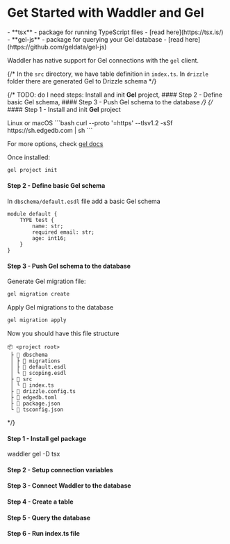 
<Breadcrumbs/>

# Get Started with Waddler and Gel

<Prerequisites>
  - **tsx** - package for running TypeScript files - [read here](https://tsx.is/)
  - **gel-js** - package for querying your Gel database - [read here](https://github.com/geldata/gel-js)
</Prerequisites>

Waddler has native support for Gel connections with the `gel` client.

{/* In the `src` directory, we have table definition in `index.ts`. In `drizzle` folder there are generated Gel to Drizzle schema */}

<FileStructure />

{/* TODO: do I need steps: Install and init **Gel** project, #### Step 2 - Define basic Gel schema, #### Step 3 - Push Gel schema to the database */}
{/* #### Step 1 - Install and init **Gel** project

<Callout>
Linux or macOS
```bash
curl --proto '=https' --tlsv1.2 -sSf https://sh.edgedb.com | sh
```

For more options, check [gel docs](https://docs.geldata.com/reference/cli)
</Callout>

Once installed:
```bash
gel project init   
```

#### Step 2 - Define basic Gel schema

In `dbschema/default.esdl` file add a basic Gel schema

```esdl
module default {
    TYPE test {
        name: str;
        required email: str;
        age: int16;
    }
}
```

#### Step 3 - Push Gel schema to the database

Generate Gel migration file:
```bash
gel migration create
```

Apply Gel migrations to the database
```bash
gel migration apply
```

<Callout>
Now you should have this file structure

```plaintext
📦 <project root>
 ├ 📂 dbschema
 │ ├ 📂 migrations
 │ ├ 📜 default.esdl
 │ └ 📜 scoping.esdl
 ├ 📂 src
 │ └ 📜 index.ts
 ├ 📜 drizzle.config.ts
 ├ 📜 edgedb.toml
 ├ 📜 package.json
 └ 📜 tsconfig.json
```
</Callout> */}

#### Step 1 - Install **gel** package
<Npm>
  waddler gel
  -D tsx
</Npm>

#### Step 2 - Setup connection variables

<SetupEnv env_variable='DATABASE_URL' />

#### Step 3 - Connect Waddler to the database

<ConnectGel />

#### Step 4 - Create a table

<CreateTable />

#### Step 5 - Query the database

<QueryDatabase/>

#### Step 6 - Run index.ts file

<RunFile/>
